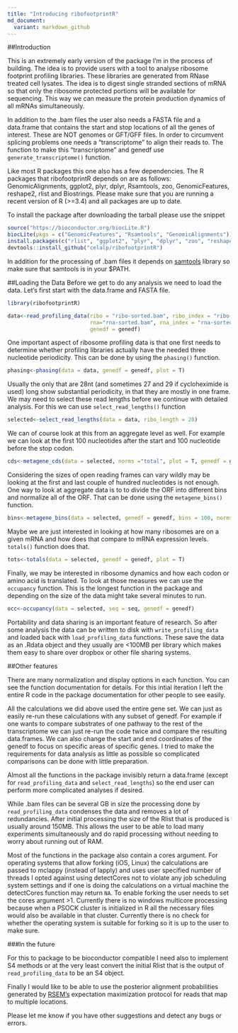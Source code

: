 ```yaml
---
title: "Introducing ribofootprintR"
md_document:
  variant: markdown_github
---
```


##Introduction

This is an extremely early version of the package I'm in the process of building. The idea is to provide users with a tool to analyse ribosome footprint profiling libraries. These libraries are generated from RNase treated cell lysates. The idea is to digest single stranded sections of mRNA so that only the ribosome protected portions will be available for sequencing. This way we can measure the protein production dynamics of all mRNAs simultaneously. 

In addition to the .bam files the user also needs a FASTA file and a data.frame that contains the start and stop locations of all the genes of interest. These are NOT genomes or GFT/GFF files. In order to circumvent splicing problems one needs a "transcriptome" to align their reads to. The function to make this "transcriptome" and genedf use `generate_transcriptome()` function. 

Like most R packages this one also has a few dependencies. The R packages that ribofootprintR depends on are as follows:
GenomicAlignments, ggplot2, plyr, dplyr, Rsamtools, zoo, GenomicFeatures, reshape2, rlist and Biostrings. Please make sure that you are running a recent version of R (>=3.4) and all packages are up to date. 

To install the package after downloading the tarball please use the snippet

```r
source("https://bioconductor.org/biocLite.R")
biocLite(pkgs = c("GenomicFeatures", "Rsamtools", "GenomicAlignments"))
install.packages(c("rlist", "ggplot2", "plyr", "dplyr", "zoo", "reshape2"))
devtools::install_github("celalp/ribofootprintR")
```


In addition for the processing of .bam files it depends on [samtools](http://www.htslib.org/) library so make sure that samtools is in your $PATH.

##Loading the Data
Before we get to do any analysis we need to load the data. Let's first start with the data.frame and FASTA file. 

```r
library(ribofootprintR)
```

```r
data<-read_profiling_data(ribo = "ribo-sorted.bam", ribo_index = "ribo-sorted.bam.bai", 
                          rna="rna-sorted.bam", rna_index = "rna-sorted.bam.bai", 
                          genedf = genedf)
```


One important aspect of ribosome profiling data is that one first needs to determine whether profiling libraries actually have the needed three nucleotide periodicity. This can be done by using the `phasing()` function. 

```r
phasing<-phasing(data = data, genedf = genedf, plot = T)
```

Usually the only that are 28nt (and sometimes 27 and 29 if cycloheximide is used) long show substantial periodicity, in that they are mostly in one frame. We may need to select these read lengths before we continue with detailed analysis. For this we can use `select_read_lengths()` function

```r
selected<-select_read_lengths(data = data, ribo_length = 28)
```

We can of course look at this from an aggregate level as well. For example we can look at the first 100 nucleotides after the start and 100 nucleotide before the stop codon. 


```r
cds<-metagene_cds(data = selected, norms ="total", plot = T, genedf = genedf)
```

Considering the sizes of open reading frames can vary wildly may be looking at the first and last couple of hundred nucleotides is not enough. One way to look at aggregate data is to to divide the ORF into different bins and normalize all of the ORF. That can be done using the `metagene_bins()` function. 

```r
bins<-metagene_bins(data = selected, genedf = genedf, bins = 100, norms = "total", simplify = "none", plot = T)
```

Maybe we are just interested in looking at how many ribosomes are on a given mRNA and how does that compare to mRNA expression levels. `totals()` function does that.

```r
tots<-totals(data = selected, genedf = genedf, plot = T)
```

Finally, we may be interested in ribosome dynamics and how each codon or amino acid is translated. To look at those measures we can use the `occupancy` function. This is the longest function in the package and depending on the size of the data might take several minutes to run. 

```r
occ<-occupancy(data = selected, seq = seq, genedf = genedf)
```

Portability and data sharing is an important feature of research. So after some analysis the data can be written to disk with `write_profiling_data` and loaded back with `load_profiling_data` functions. These save the data as an .Rdata object and they usually are <100MB per library which makes them easy to share over dropbox or other file sharing systems. 

##Other features

There are many normalization and display options in each function. You can see the function documentation for details. For this intial iteration I left the entire R code in the package documentation for other people to see easily. 

All the calculations we did above used the entire gene set. We can just as easily re-run these calculations with any subset of genedf. For example if one wants to compare substrates of one pathway to the rest of the transcriptome we can just re-run the code twice and compare the resulting data.frames. We can also change the start and end coordinates of the genedf to focus on specific areas of specific genes. I tried to make the requirements for data analysis as little as possible so complicated comparisons can be done with little preparation. 

Almost all the functions in the package invisibly return a data.frame (except for `read_profiling_data` and `select_read_lengths`) so the end user can perform more complicated analyses if desired. 

While .bam files can be several GB in size the processing done by `read_profiling_data` condenses the data and removes a lot of redundancies. After initial processing the size of the Rlist that is produced is usually around 150MB. This allows the user to be able to load many experiments simultaneously and do rapid processing without needing to worry about running out of RAM. 

Most of the functions in the package also contain a cores argument. For operating systems that allow forking (iOS, Linux) the calculations are passed to mclappy (instead of lapply) and uses user specified number of threads I opted against using detectCores not to violate any job scheduling system settings and if one is doing the calculations on a virtual machine the detectCores function may return `NA`. To enable forking the user needs to set the cores argument >1. Currently there is no windows multicore processing because when a PSOCK cluster is initialized in R all the necessary files would also be available in that cluster. Currently there is no check for whether the operating system is suitable for forking so it is up to the user to make sure. 

###In the future

For this to package to be bioconductor compatible I need also to implement S4 methods or at the very least convert the initial Rlist that is the output of `read_profiling_data` to be an S4 object. 

Finally I would like to be able to use the posterior alignment probabilities generated by [RSEM's](https://deweylab.github.io/RSEM/) expectation maximization protocol for reads that map to multiple locations. 

Please let me know if you have other suggestions and detect any bugs or errors. 

